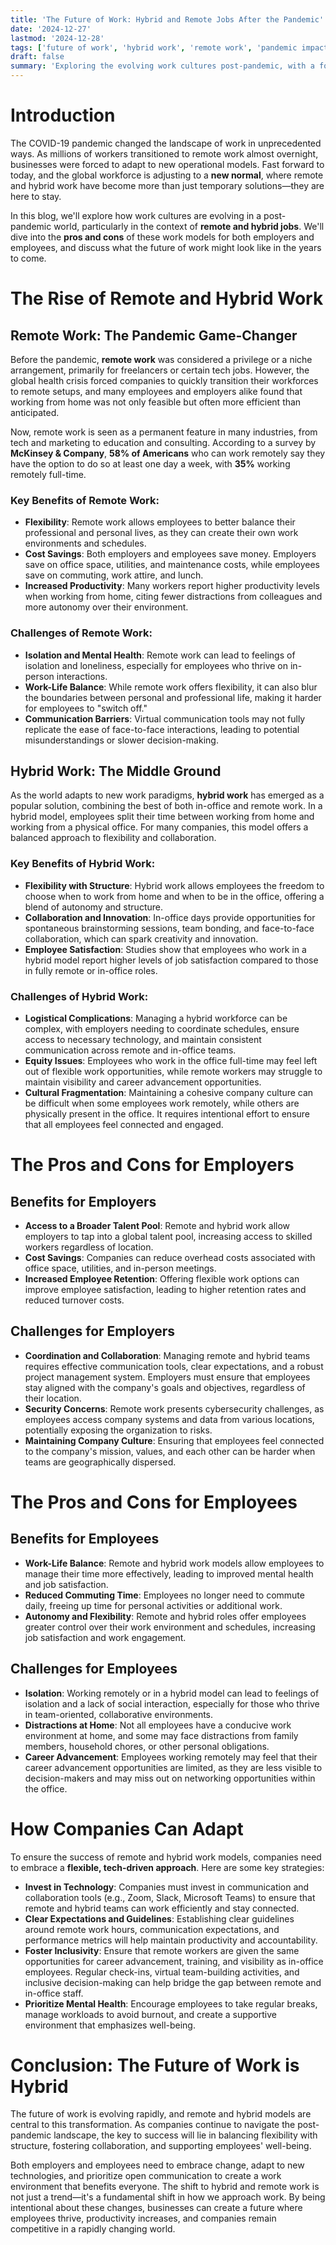 ```yaml
---
title: 'The Future of Work: Hybrid and Remote Jobs After the Pandemic'
date: '2024-12-27'
lastmod: '2024-12-28'
tags: ['future of work', 'hybrid work', 'remote work', 'pandemic impact', 'work culture']
draft: false
summary: 'Exploring the evolving work cultures post-pandemic, with a focus on hybrid and remote jobs, and the pros and cons for both employers and employees.'
---
```


# Introduction

The COVID-19 pandemic changed the landscape of work in unprecedented ways. As millions of workers transitioned to remote work almost overnight, businesses were forced to adapt to new operational models. Fast forward to today, and the global workforce is adjusting to a **new normal**, where remote and hybrid work have become more than just temporary solutions—they are here to stay.

In this blog, we'll explore how work cultures are evolving in a post-pandemic world, particularly in the context of **remote and hybrid jobs**. We'll dive into the **pros and cons** of these work models for both employers and employees, and discuss what the future of work might look like in the years to come.

# The Rise of Remote and Hybrid Work

## Remote Work: The Pandemic Game-Changer

Before the pandemic, **remote work** was considered a privilege or a niche arrangement, primarily for freelancers or certain tech jobs. However, the global health crisis forced companies to quickly transition their workforces to remote setups, and many employees and employers alike found that working from home was not only feasible but often more efficient than anticipated.

Now, remote work is seen as a permanent feature in many industries, from tech and marketing to education and consulting. According to a survey by **McKinsey & Company**, **58% of Americans** who can work remotely say they have the option to do so at least one day a week, with **35%** working remotely full-time.

### Key Benefits of Remote Work:

- **Flexibility**: Remote work allows employees to better balance their professional and personal lives, as they can create their own work environments and schedules.
- **Cost Savings**: Both employers and employees save money. Employers save on office space, utilities, and maintenance costs, while employees save on commuting, work attire, and lunch.
- **Increased Productivity**: Many workers report higher productivity levels when working from home, citing fewer distractions from colleagues and more autonomy over their environment.

### Challenges of Remote Work:

- **Isolation and Mental Health**: Remote work can lead to feelings of isolation and loneliness, especially for employees who thrive on in-person interactions.
- **Work-Life Balance**: While remote work offers flexibility, it can also blur the boundaries between personal and professional life, making it harder for employees to "switch off."
- **Communication Barriers**: Virtual communication tools may not fully replicate the ease of face-to-face interactions, leading to potential misunderstandings or slower decision-making.

## Hybrid Work: The Middle Ground

As the world adapts to new work paradigms, **hybrid work** has emerged as a popular solution, combining the best of both in-office and remote work. In a hybrid model, employees split their time between working from home and working from a physical office. For many companies, this model offers a balanced approach to flexibility and collaboration.

### Key Benefits of Hybrid Work:

- **Flexibility with Structure**: Hybrid work allows employees the freedom to choose when to work from home and when to be in the office, offering a blend of autonomy and structure.
- **Collaboration and Innovation**: In-office days provide opportunities for spontaneous brainstorming sessions, team bonding, and face-to-face collaboration, which can spark creativity and innovation.
- **Employee Satisfaction**: Studies show that employees who work in a hybrid model report higher levels of job satisfaction compared to those in fully remote or in-office roles.

### Challenges of Hybrid Work:

- **Logistical Complications**: Managing a hybrid workforce can be complex, with employers needing to coordinate schedules, ensure access to necessary technology, and maintain consistent communication across remote and in-office teams.
- **Equity Issues**: Employees who work in the office full-time may feel left out of flexible work opportunities, while remote workers may struggle to maintain visibility and career advancement opportunities.
- **Cultural Fragmentation**: Maintaining a cohesive company culture can be difficult when some employees work remotely, while others are physically present in the office. It requires intentional effort to ensure that all employees feel connected and engaged.

# The Pros and Cons for Employers

## Benefits for Employers

- **Access to a Broader Talent Pool**: Remote and hybrid work allow employers to tap into a global talent pool, increasing access to skilled workers regardless of location.
- **Cost Savings**: Companies can reduce overhead costs associated with office space, utilities, and in-person meetings.
- **Increased Employee Retention**: Offering flexible work options can improve employee satisfaction, leading to higher retention rates and reduced turnover costs.

## Challenges for Employers

- **Coordination and Collaboration**: Managing remote and hybrid teams requires effective communication tools, clear expectations, and a robust project management system. Employers must ensure that employees stay aligned with the company's goals and objectives, regardless of their location.
- **Security Concerns**: Remote work presents cybersecurity challenges, as employees access company systems and data from various locations, potentially exposing the organization to risks.
- **Maintaining Company Culture**: Ensuring that employees feel connected to the company's mission, values, and each other can be harder when teams are geographically dispersed.

# The Pros and Cons for Employees

## Benefits for Employees

- **Work-Life Balance**: Remote and hybrid work models allow employees to manage their time more effectively, leading to improved mental health and job satisfaction.
- **Reduced Commuting Time**: Employees no longer need to commute daily, freeing up time for personal activities or additional work.
- **Autonomy and Flexibility**: Remote and hybrid roles offer employees greater control over their work environment and schedules, increasing job satisfaction and work engagement.

## Challenges for Employees

- **Isolation**: Working remotely or in a hybrid model can lead to feelings of isolation and a lack of social interaction, especially for those who thrive in team-oriented, collaborative environments.
- **Distractions at Home**: Not all employees have a conducive work environment at home, and some may face distractions from family members, household chores, or other personal obligations.
- **Career Advancement**: Employees working remotely may feel that their career advancement opportunities are limited, as they are less visible to decision-makers and may miss out on networking opportunities within the office.

# How Companies Can Adapt

To ensure the success of remote and hybrid work models, companies need to embrace a **flexible, tech-driven approach**. Here are some key strategies:

- **Invest in Technology**: Companies must invest in communication and collaboration tools (e.g., Zoom, Slack, Microsoft Teams) to ensure that remote and hybrid teams can work efficiently and stay connected.
- **Clear Expectations and Guidelines**: Establishing clear guidelines around remote work hours, communication expectations, and performance metrics will help maintain productivity and accountability.
- **Foster Inclusivity**: Ensure that remote workers are given the same opportunities for career advancement, training, and visibility as in-office employees. Regular check-ins, virtual team-building activities, and inclusive decision-making can help bridge the gap between remote and in-office staff.
- **Prioritize Mental Health**: Encourage employees to take regular breaks, manage workloads to avoid burnout, and create a supportive environment that emphasizes well-being.

# Conclusion: The Future of Work is Hybrid

The future of work is evolving rapidly, and remote and hybrid models are central to this transformation. As companies continue to navigate the post-pandemic landscape, the key to success will lie in balancing flexibility with structure, fostering collaboration, and supporting employees' well-being.

Both employers and employees need to embrace change, adapt to new technologies, and prioritize open communication to create a work environment that benefits everyone. The shift to hybrid and remote work is not just a trend—it's a fundamental shift in how we approach work. By being intentional about these changes, businesses can create a future where employees thrive, productivity increases, and companies remain competitive in a rapidly changing world.
